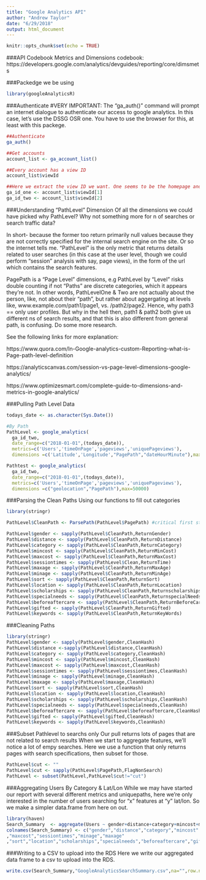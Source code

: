 ```yaml
---
title: "Google Analytics API"
author: "Andrew Taylor"
date: "6/29/2018"
output: html_document
---
```


```r
knitr::opts_chunk$set(echo = TRUE)
```

###API Codebook
Metrics and Dimensions codebook: https://developers.google.com/analytics/devguides/reporting/core/dimsmets

###Packedge we be using
```r
library(googleAnalyticsR)
```

###Authenticate
#VERY IMPORTANT:
The "ga_auth()" command will prompt an internet dialogue to authenticate our access to google analytics. In this case, let's use the DSSG OSR one. You have to use the browser for this, at least with this packege. 
```r
##Authenticate
ga_auth()

##Get accounts
account_list <- ga_account_list()

##Every account has a view ID
account_list$viewId

##Here we extract the view ID we want. One seems to be the homepage and two seems to be the search engine?
ga_id_one <- account_list$viewId[1]
ga_id_two <- account_list$viewId[2]
```

###Understanding "PathLevel" Dimension 
Of all the dimensions we could have picked why PathLevel? Why not something more for n of searches or search traffic data? 

In short- because the former too return primarily null values because they are not correctly specified for the internal search engine on the site. Or so the internet tells me. "PathLevel" is the only metric that returns details related to user searches (in this case at the user level, though we could perform "session" analysis with say, page views), in the form of the url which contains the search features.

PagePath is a "Page Level" dimensions, e.g PathLevel by "Level" risks double counting if not "Paths" are discrete categories, which it appears they're not. In other words, PathLevelOne & Two are not actually about the person, like, not about their "path", but rather about aggergating at levels like, www.example.com/path1/page1, vs. /path2/page2. Hence, why path3 == only user profiles. But why in the hell then, path1 & path2 both give us different ns of search results, and that this is also different from general path, is confusing. Do some more research. 

See the following links for more explanation:

https://www.quora.com/In-Google-analytics-custom-Reporting-what-is-Page-path-level-definition

https://analyticscanvas.com/session-vs-page-level-dimensions-google-analytics/

https://www.optimizesmart.com/complete-guide-to-dimensions-and-metrics-in-google-analytics/

###Pulling Path Level Data
```r
todays_date <- as.character(Sys.Date())

#By Path
PathLevel <- google_analytics(
  ga_id_two, 
  date_range=c("2018-01-01",(todays_date)),
  metrics=c('Users','timeOnPage','pageviews','uniquePageviews'),
  dimensions =c('Latitude','Longitude',"PagePath","dateHourMinute"),max=50000)

Pathtest <- google_analytics(
  ga_id_two, 
  date_range=c("2018-01-01",(todays_date)),
  metrics=c('Users','timeOnPage','pageviews','uniquePageviews'),
  dimensions =c("geolocation","PagePath"),max=50000)
```

###Parsing the Clean Paths
Using our functions to fill out categories
```r
library(stringr)

PathLevel$CleanPath <- ParsePath(PathLevel$PagePath) #critical first stage, standardizes the different features of the html hash

PathLevel$gender <- sapply(PathLevel$CleanPath,ReturnGender)
PathLevel$distance <- sapply(PathLevel$CleanPath,ReturnDistance)
PathLevel$category <- sapply(PathLevel$CleanPath,ReturnCategory)
PathLevel$mincost <- sapply(PathLevel$CleanPath,ReturnMinCost)
PathLevel$maxcost <- sapply(PathLevel$CleanPath,ReturnMaxCost)
PathLevel$sessiontimes <- sapply(PathLevel$Clean,ReturnTime)
PathLevel$maxage <- sapply(PathLevel$CleanPath,ReturnMaxAge)
PathLevel$minage <- sapply(PathLevel$CleanPath,ReturnMinAge)
PathLevel$sort <- sapply(PathLevel$CleanPath,ReturnSort)
PathLevel$location <- sapply(PathLevel$CleanPath,ReturnLocation)
PathLevel$scholarships <- sapply(PathLevel$CleanPath,Returnscholarships)
PathLevel$specialneeds <- sapply(PathLevel$CleanPath,ReturnspecialNeeds)
PathLevel$beforeaftercare <- sapply(PathLevel$CleanPath,ReturnBeforeCare)
PathLevel$gifted <- sapply(PathLevel$CleanPath,ReturnGifted)
PathLevel$keywords <- sapply(PathLevel$CleanPath,ReturnKeyWords)
```

###Cleaning Paths
```r
library(stringr)
PathLevel$gender <- sapply(PathLevel$gender,CleanHash)
PathLevel$distance <-sapply(PathLevel$distance,CleanHash)
PathLevel$category <- sapply(PathLevel$category,CleanHash)
PathLevel$mincost <- sapply(PathLevel$mincost,CleanHash)
PathLevel$maxcost <- sapply(PathLevel$maxcost,CleanHash)
PathLevel$sessiontimes <- sapply(PathLevel$sessiontimes,CleanHash)
PathLevel$minage <- sapply(PathLevel$minage,CleanHash)
PathLevel$maxage <- sapply(PathLevel$maxage,CleanHash)
PathLevel$sort <- sapply(PathLevel$sort,CleanHash)
PathLevel$location <- sapply(PathLevel$location,CleanHash)
PathLevel$scholarships <- sapply(PathLevel$scholarships,CleanHash)
PathLevel$specialneeds <- sapply(PathLevel$specialneeds,CleanHash)
PathLevel$beforeaftercare <- sapply(PathLevel$beforeaftercare,CleanHash)
PathLevel$gifted <- sapply(PathLevel$gifted,CleanHash)
PathLevel$keywords <- sapply(PathLevel$keywords,CleanHash)
```

###Subset Pathlevel to searchs only
Our pull returns lots of pages that are not related to search results When we start to aggregate features, we'll notice a lot of empy searches. Here we use a function that only returns pages with search specifications, then subset for those. 
```r
PathLevel$cut <- ""
PathLevel$cut <- sapply(PathLevel$PagePath,FlagNonSearch)
PathLevel <- subset(PathLevel,PathLevel$cut!="cut")
```


###Aggregating Users By Category & Lat/Lon
While we may have started our report with several different metrics and uniquepaths, here we're only interested in the number of users searching for "x" features at "y" lat/lon. So we make a simpler data.frame from here on out. 
```r
library(haven)
Search_Summary  <- aggregate(Users ~ gender+distance+category+mincost+maxcost+sessiontimes+minage+maxage+sort+location+scholarships+specialneeds+beforeaftercare+gifted+keywords+Latitude+Longitude,data=PathLevel,sum,na.rm=TRUE,na.action=NULL)
colnames(Search_Summary) <- c("gender","distance","category","mincost"
,"maxcost","sessiontimes","minage","maxage"
,"sort","location","scholarships","specialneeds","beforeaftercare","gifted","keywords","lat","long","users")
```

###Writing to a CSV to upload into the RDS
Here we write our aggregated data frame to a csv to upload into the RDS.
```r
write.csv(Search_Summary,"GoogleAnalyticsSearchSummary.csv",na="",row.names=FALSE)
```
